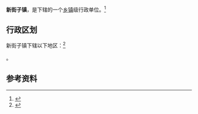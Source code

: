 {{中国乡级行政区|61/07/25/105/000}}

'''新街子镇'''，是{{PRC admin/fullname|61/07/25/105/000|3}}下辖的一个[[乡镇|乡镇]]级行政单位。<ref>{{PRC admin/ref sgc|{{PRC admin/parent|61/07/25/105/000}}}}</ref>

== 行政区划 ==

新街子镇下辖以下地区：<ref>{{PRC admin/ref sgc|61/07/25/105/000}}</ref>

{{PRC admin/children|61/07/25/105/000}}。

== 参考资料 ==

{{reflist}}

{{行政区划小作品}}
{{PRC admin/navcat|61/07/25/105/000}}